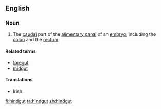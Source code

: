 ==English==
{{wikipedia}}
===Noun===
{{en-noun}}

#{{anatomy}} The [[caudal]] part of the [[alimentary canal]] of an [[embryo]], including the [[colon]] and the [[rectum]]

====Related terms====
* [[foregut]]
* [[midgut]]

====Translations====
{{trans-top|anatomy: the caudal part of the alimentary canal of an embryo}}
* Irish: {{t-|ga|putóg chúil|f}}
{{trans-mid}}
{{trans-bottom}}

[[fi:hindgut]]
[[ta:hindgut]]
[[zh:hindgut]]